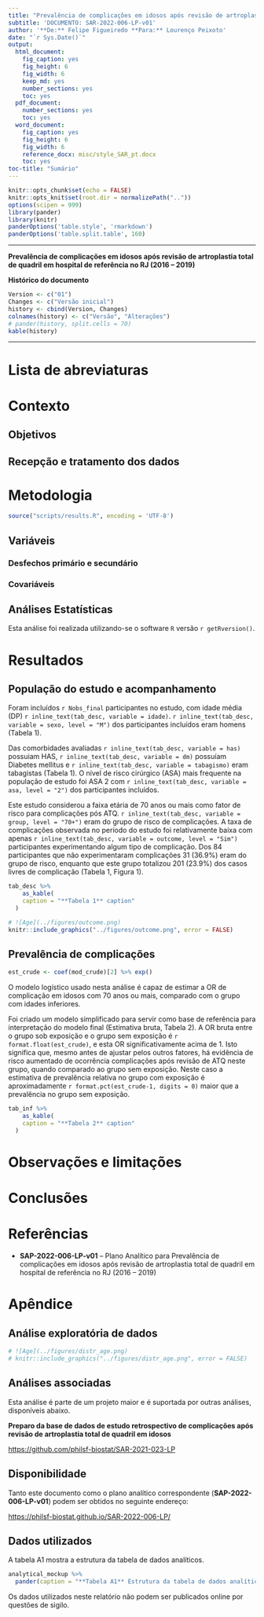 ```yaml
---
title: "Prevalência de complicações em idosos após revisão de artroplastia total de quadril em hospital de referência no RJ (2016 -- 2019)"
subtitle: 'DOCUMENTO: SAR-2022-006-LP-v01'
author: '**De:** Felipe Figueiredo **Para:** Lourenço Peixoto'
date: "`r Sys.Date()`"
output:
  html_document:
    fig_caption: yes
    fig_height: 6
    fig_width: 6
    keep_md: yes
    number_sections: yes
    toc: yes
  pdf_document:
    number_sections: yes
    toc: yes
  word_document:
    fig_caption: yes
    fig_height: 6
    fig_width: 6
    reference_docx: misc/style_SAR_pt.docx
    toc: yes
toc-title: "Sumário"
---
```


```r
knitr::opts_chunk$set(echo = FALSE)
knitr::opts_knit$set(root.dir = normalizePath(".."))
options(scipen = 999)
library(pander)
library(knitr)
panderOptions('table.style', 'rmarkdown')
panderOptions('table.split.table', 160)
```

---

\newpage

**Prevalência de complicações em idosos após revisão de artroplastia total de quadril em hospital de referência no RJ (2016 -- 2019)**

**Histórico do documento**

```r
Version <- c("01")
Changes <- c("Versão inicial")
history <- cbind(Version, Changes)
colnames(history) <- c("Versão", "Alterações")
# pander(history, split.cells = 70)
kable(history)
```

---

# Lista de abreviaturas

# Contexto

## Objetivos

## Recepção e tratamento dos dados

# Metodologia

```r
source("scripts/results.R", encoding = 'UTF-8')
```

## Variáveis

### Desfechos primário e secundário

### Covariáveis

## Análises Estatísticas

Esta análise foi realizada utilizando-se o software `R` versão `r getRversion()`.

# Resultados

## População do estudo e acompanhamento

Foram incluídos `r Nobs_final` participantes no estudo, com
idade média (DP) `r inline_text(tab_desc, variable = idade)`.
`r inline_text(tab_desc, variable = sexo, level = "M")` dos participantes incluídos eram homens (Tabela 1).

Das comorbidades avaliadas
`r inline_text(tab_desc, variable = has)` possuiam HAS,
`r inline_text(tab_desc, variable = dm)` possuíam Diabetes mellitus e
`r inline_text(tab_desc, variable = tabagismo)` eram tabagistas (Tabela 1).
O nível de risco cirúrgico (ASA) mais frequente na população de estudo foi ASA 2 com
`r inline_text(tab_desc, variable = asa, level = "2")` dos participantes incluídos.

Este estudo considerou a faixa etária de 70 anos ou mais como fator de risco para complicações pós ATQ.
`r inline_text(tab_desc, variable = group, level = "70+")` eram do grupo de risco de complicações.
A taxa de complicações observada no período do estudo foi relativamente baixa com apenas
`r inline_text(tab_desc, variable = outcome, level = "Sim")` participantes experimentando algum tipo de complicação.
Dos 84 participantes que não experimentaram complicações 31 (36.9%) eram do grupo de risco, enquanto que este grupo totalizou 201 (23.9%) dos casos livres de complicação (Tabela 1, Figura 1).

```r
tab_desc %>%
    as_kable(
    caption = "**Tabela 1** caption"
  )
```

```r
# ![Age](../figures/outcome.png)
knitr::include_graphics("../figures/outcome.png", error = FALSE)
```

## Prevalência de complicações

```r
est_crude <- coef(mod_crude)[2] %>% exp()
```

O modelo logístico usado nesta análise é capaz de estimar a OR de complicação em idosos com 70 anos ou mais, comparado com o grupo com idades inferiores.

Foi criado um modelo simplificado para servir como base de referência para interpretação do modelo final (Estimativa bruta, Tabela 2).
A OR bruta entre o grupo sob exposição e o grupo sem exposição é
`r format.float(est_crude)`,
e esta OR significativamente acima de 1.
Isto significa que, mesmo antes de ajustar pelos outros fatores, há evidência de risco aumentado de ocorrência complicações após revisão de ATQ neste grupo, quando comparado ao grupo sem exposição.
Neste caso a estimativa de prevalência relativa no grupo com exposição é aproximadamente
`r format.pct(est_crude-1, digits = 0)`
maior que a prevalência no grupo sem exposição.

```r
tab_inf %>%
    as_kable(
    caption = "**Tabela 2** caption"
  )
```

# Observações e limitações

# Conclusões

# Referências

- **SAP-2022-006-LP-v01** -- Plano Analítico para Prevalência de complicações em idosos após revisão de artroplastia total de quadril em hospital de referência no RJ (2016 -- 2019)

# Apêndice

## Análise exploratória de dados

```r
# ![Age](../figures/distr_age.png)
# knitr::include_graphics("../figures/distr_age.png", error = FALSE)
```

## Análises associadas

Esta análise é parte de um projeto maior e é suportada por outras análises, disponíveis abaixo.

**Preparo da base de dados de estudo retrospectivo de complicações após revisão de artroplastia total de quadril em idosos**

<https://github.com/philsf-biostat/SAR-2021-023-LP>

## Disponibilidade

Tanto este documento como o plano analítico correspondente (**SAP-2022-006-LP-v01**) podem ser obtidos no seguinte endereço:

<!-- Este documento pode ser obtido no seguinte endereço: -->

<https://philsf-biostat.github.io/SAR-2022-006-LP/>

<!-- O cliente solicitou que esta análise seja mantida confidencial. -->
<!-- Tanto este documento como o plano analítico correspondente (**SAP-2022-006-LP-v01**) portanto não foram publicados online e apenas o título e o ano da análise foram incluídas no portfólio do consultor. -->
<!-- O portfólio pode ser visto em: -->

<!-- <https://philsf-biostat.github.io/> -->

## Dados utilizados

A tabela A1 mostra a estrutura  da tabela de dados analíticos.

```r
analytical_mockup %>%
  pander(caption = "**Tabela A1** Estrutura da tabela de dados analíticos")
```

Os dados utilizados neste relatório não podem ser publicados online por questões de sigilo.
